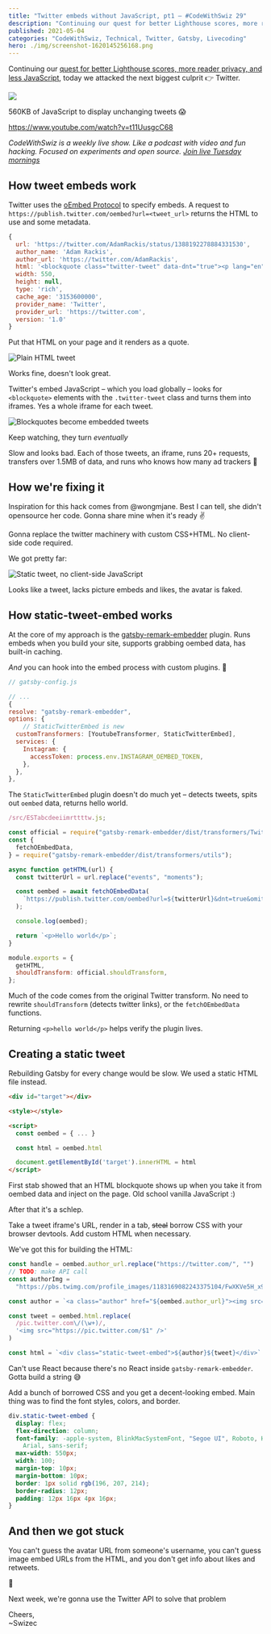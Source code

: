 ```yaml
---
title: "Twitter embeds without JavaScript, pt1 – #CodeWithSwiz 29"
description: "Continuing our quest for better Lighthouse scores, more reader privacy, and less JavaScript we attacked the next biggest culprit 👉 Twitter."
published: 2021-05-04
categories: "CodeWithSwiz, Technical, Twitter, Gatsby, Livecoding"
hero: ./img/screenshot-1620145256168.png
---
```


Continuing our [quest for better Lighthouse scores, more reader privacy, and less JavaScript](https://swizec.com/blog/2-quick-tips-for-250percent-better-lighthouse-scores-codewithswiz-28/), today we attacked the next biggest culprit 👉 Twitter.

![](./img/JhOjnXjpg3bfa13.jpeg)

560KB of JavaScript to display unchanging tweets 😱

https://www.youtube.com/watch?v=t11UusgcC68

_CodeWithSwiz is a weekly live show. Like a podcast with video and fun hacking. Focused on experiments and open source. [Join live Tuesday mornings](https://youtube.com/swizecteller)_

## How tweet embeds work

Twitter uses the [oEmbed Protocol](https://oembed.com/) to specify embeds. A request to `https://publish.twitter.com/oembed?url=<tweet_url>` returns the HTML to use and some metadata.

```javascript
{
  url: 'https://twitter.com/AdamRackis/status/1388192278884331530',
  author_name: 'Adam Rackis',
  author_url: 'https://twitter.com/AdamRackis',
  html: '<blockquote class="twitter-tweet" data-dnt="true"><p lang="en" dir="ltr">My man <a href="https://twitter.com/Swizec?ref_src=twsrc%5Etfw">@Swizec</a> went and sent me a signed first edition of this soon to be classic 👊 <a href="https://t.co/Gw8cTIY7pH">pic.twitter.com/Gw8cTIY7pH</a></p>&mdash; Adam Rackis (@AdamRackis) <a href="https://twitter.com/AdamRackis/status/1388192278884331530?ref_src=twsrc%5Etfw">April 30, 2021</a></blockquote>\n',
  width: 550,
  height: null,
  type: 'rich',
  cache_age: '3153600000',
  provider_name: 'Twitter',
  provider_url: 'https://twitter.com',
  version: '1.0'
}
```

Put that HTML on your page and it renders as a quote.

![Plain HTML tweet](./img/Plain-HTML-tweetg6dee9.png)

Works fine, doesn't look great.

Twitter's embed JavaScript – which you load globally – looks for `<blockquote>` elements with the `.twitter-tweet` class and turns them into iframes. Yes a whole iframe for each tweet.

![Blockquotes become embedded tweets](./img/Blockquotes-become-embedded-tweetsji6492.gif)

Keep watching, they turn _eventually_

Slow and looks bad. Each of those tweets, an iframe, runs 20+ requests, transfers over 1.5MB of data, and runs who knows how many ad trackers 💩

## How we're fixing it

Inspiration for this hack comes from @wongmjane. Best I can tell, she didn't opensource her code. Gonna share mine when it's ready ✌️

Gonna replace the twitter machinery with custom CSS+HTML. No client-side code required.

We got pretty far:

![Static tweet, no client-side JavaScript](./img/Static-tweet-no-client-side-JavaScript5fch0i.png)

Looks like a tweet, lacks picture embeds and likes, the avatar is faked.

## How static-tweet-embed works

At the core of my approach is the [gatsby-remark-embedder](https://github.com/MichaelDeBoey/gatsby-remark-embedder) plugin. Runs embeds when you build your site, supports grabbing oembed data, has built-in caching.

_And_ you can hook into the embed process with custom plugins. 🤘

```javascript
// gatsby-config.js

// ...
{
resolve: "gatsby-remark-embedder",
options: {
	// StaticTwitterEmbed is new
  customTransformers: [YoutubeTransformer, StaticTwitterEmbed],
  services: {
    Instagram: {
      accessToken: process.env.INSTAGRAM_OEMBED_TOKEN,
    },
  },
},
```

The `StaticTwitterEmbed` plugin doesn't do much yet – detects tweets, spits out `oembed` data, returns hello world.

```javascript
/src/ESTabcdeeiimrttttw.js;

const official = require("gatsby-remark-embedder/dist/transformers/Twitter");
const {
  fetchOEmbedData,
} = require("gatsby-remark-embedder/dist/transformers/utils");

async function getHTML(url) {
  const twitterUrl = url.replace("events", "moments");

  const oembed = await fetchOEmbedData(
    `https://publish.twitter.com/oembed?url=${twitterUrl}&dnt=true&omit_script=true`
  );

  console.log(oembed);

  return `<p>Hello world</p>`;
}

module.exports = {
  getHTML,
  shouldTransform: official.shouldTransform,
};
```

Much of the code comes from the original Twitter transform. No need to rewrite `shouldTransform` (detects twitter links), or the `fetchOEmbedData` functions.

Returning `<p>hello world</p>` helps verify the plugin lives.

## Creating a static tweet

Rebuilding Gatsby for every change would be slow. We used a static HTML file instead.

```html
<div id="target"></div>

<style></style>

<script>
  const oembed = { ... }

  const html = oembed.html

  document.getElementById('target').innerHTML = html
</script>
```

First stab showed that an HTML blockquote shows up when you take it from oembed data and inject on the page. Old school vanilla JavaScript :)

After that it's a schlep.

Take a tweet iframe's URL, render in a tab, ~~steal~~ borrow CSS with your browser devtools. Add custom HTML when necessary.

We've got this for building the HTML:

```javascript
const handle = oembed.author_url.replace("https://twitter.com/", "")
// TODO: make API call
const authorImg =
  "https://pbs.twimg.com/profile_images/1183169082243375104/FwXKVe5H_x96.jpg"

const author = `<a class="author" href="${oembed.author_url}"><img src="${authorImg}" /><b>${oembed.author_name}</b>@${handle}</a>`

const tweet = oembed.html.replace(
  /pic.twitter.com\/(\w+)/,
  '<img src="https://pic.twitter.com/$1" />'
)

const html = `<div class="static-tweet-embed">${author}${tweet}</div>`
```

Can't use React because there's no React inside `gatsby-remark-embedder`. Gotta build a string 😅

Add a bunch of borrowed CSS and you get a decent-looking embed. Main thing was to find the font styles, colors, and border.

```css
div.static-tweet-embed {
  display: flex;
  flex-direction: column;
  font-family: -apple-system, BlinkMacSystemFont, "Segoe UI", Roboto, Helvetica,
    Arial, sans-serif;
  max-width: 550px;
  width: 100;
  margin-top: 10px;
  margin-bottom: 10px;
  border: 1px solid rgb(196, 207, 214);
  border-radius: 12px;
  padding: 12px 16px 4px 16px;
}
```

## And then we got stuck

You can't guess the avatar URL from someone's username, you can't guess image embed URLs from the HTML, and you don't get info about likes and retweets.

💩

Next week, we're gonna use the Twitter API to solve that problem

Cheers,<br/>
~Swizec
